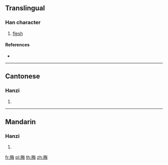 {{character info/new}}
==Translingual==

===Han character===
{{Han char|rn=130|rad=肉|as=07|sn=11|four=78257|canj=BOWY}}

# [[flesh]]

====References====
* {{Han ref|kx=0983.220|dkj=29525|dj=1436.130|hdz=32078.130|uh=8122|ud=33058|bh=D751|bd=55121}}

----

==Cantonese==

===Hanzi===
{{yue-hanzi|jyut=|y=mui4}}

# {{defn|lang=yue|sort=肉07}}

----

==Mandarin==

===Hanzi===
{{cmn-hanzi|pin=[[méi]] ([[mei2]])|wg=mei<sup>2</sup>}}

# {{defn|lang=cmn|sort=肉07}}

[[fr:脢]]
[[pl:脢]]
[[th:脢]]
[[zh:脢]]
